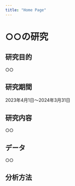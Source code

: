 ```yaml
---
title: "Home Page"
---
```


# ○○の研究

## 研究目的

○○

## 研究期間

2023年4月1日～2024年3月31日

## 研究内容

○○

## データ

○○

## 分析方法